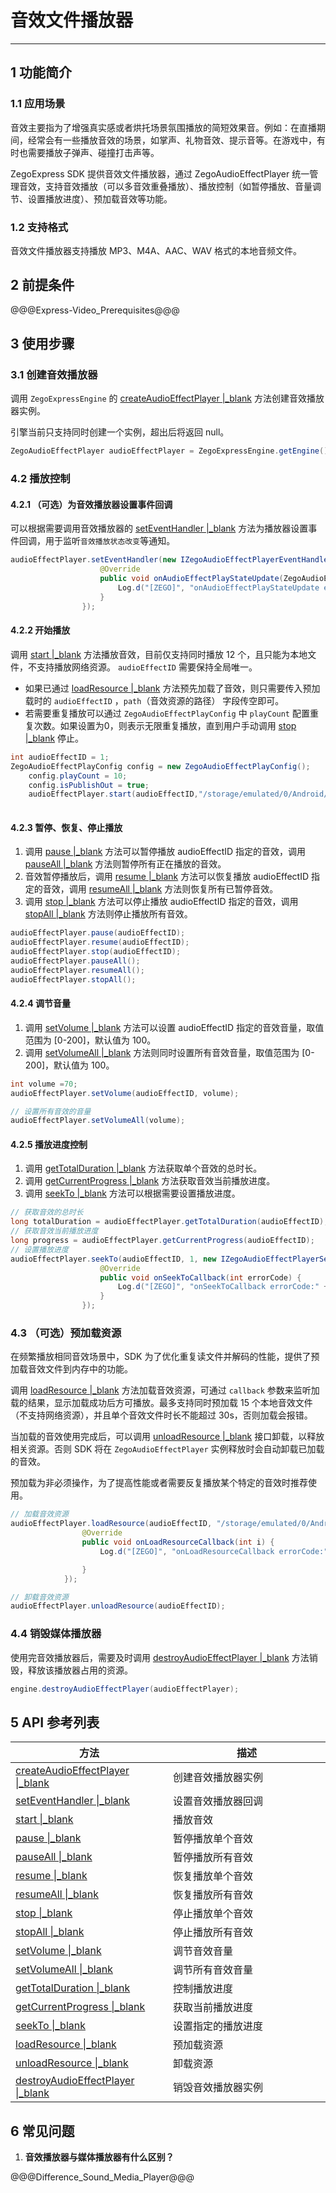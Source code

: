 <style>
table th:nth-of-type(1) { min-width: 120px; width: 50%; }
table th:nth-of-type(2) { min-width: 120px; width: 50%; }
table {width: 100%;}
</style>

# 音效文件播放器

- - -

## 1 功能简介

### 1.1 应用场景

音效主要指为了增强真实感或者烘托场景氛围播放的简短效果音。例如：在直播期间，经常会有一些播放音效的场景，如掌声、礼物音效、提示音等。在游戏中，有时也需要播放子弹声、碰撞打击声等。 

ZegoExpress SDK 提供音效文件播放器，通过 ZegoAudioEffectPlayer 统一管理音效，支持音效播放（可以多音效重叠播放）、播放控制（如暂停播放、音量调节、设置播放进度）、预加载音效等功能。

### 1.2 支持格式

音效文件播放器支持播放 MP3、M4A、AAC、WAV 格式的本地音频文件。

## 2 前提条件

@@@Express-Video_Prerequisites@@@

## 3 使用步骤

### 3.1 创建音效播放器

调用 `ZegoExpressEngine` 的 [createAudioEffectPlayer \|_blank](/zh/api?doc=Express_Video_SDK_API~Java_linux~class~im-zego-zegoexpress-zego-express-engine#create-audio-effect-player) 方法创建音效播放器实例。

<div class="mk-warning">

引擎当前只支持同时创建一个实例，超出后将返回 null。  
</div>

```java
ZegoAudioEffectPlayer audioEffectPlayer = ZegoExpressEngine.getEngine().createAudioEffectPlayer();
```

### 4.2 播放控制

#### 4.2.1 （可选）为音效播放器设置事件回调

可以根据需要调用音效播放器的 [setEventHandler \|_blank](/zh/api?doc=Express_Video_SDK_API~Java_linux~class~im-zego-zegoexpress-zego-audio-effect-player#set-event-handler) 方法为播放器设置事件回调，用于监听`音效播放状态改变`等通知。

```java
audioEffectPlayer.setEventHandler(new IZegoAudioEffectPlayerEventHandler() {
                    @Override
                    public void onAudioEffectPlayStateUpdate(ZegoAudioEffectPlayer audioEffectPlayer, int audioEffectID, ZegoAudioEffectPlayState state, int errorCode) {
                        Log.d("[ZEGO]", "onAudioEffectPlayStateUpdate errorCode:" + errorCode + "  audioEffectID:" + audioEffectID + "  state:" + state);
                    }
                });
```

#### 4.2.2 开始播放

调用 [start \|_blank](/zh/api?doc=Express_Video_SDK_API~Java_linux~class~im-zego-zegoexpress-zego-audio-effect-player#start) 方法播放音效，目前仅支持同时播放 12 个，且只能为本地文件，不支持播放网络资源。 `audioEffectID` 需要保持全局唯一。

* 如果已通过 [loadResource \|_blank](/zh/api?doc=Express_Video_SDK_API~Java_linux~class~im-zego-zegoexpress-zego-audio-effect-player#load-resource) 方法预先加载了音效，则只需要传入预加载时的 `audioEffectID` ，`path`（音效资源的路径） 字段传空即可。
* 若需要重复播放可以通过 `ZegoAudioEffectPlayConfig` 中 `playCount` 配置重复次数。如果设置为0，则表示无限重复播放，直到用户手动调用 [stop \|_blank](/zh/api?doc=Express_Video_SDK_API~Java_linux~class~im-zego-zegoexpress-zego-audio-effect-player#stop) 停止。

```java
int audioEffectID = 1;
ZegoAudioEffectPlayConfig config = new ZegoAudioEffectPlayConfig();
    config.playCount = 10;
    config.isPublishOut = true;
    audioEffectPlayer.start(audioEffectID,"/storage/emulated/0/Android/data/im.zego.express.example.video/files/3-s.mp3",config);
    
```

#### 4.2.3 暂停、恢复、停止播放

1. 调用 [pause \|_blank](/zh/api?doc=Express_Video_SDK_API~Java_linux~class~im-zego-zegoexpress-zego-audio-effect-player#pause) 方法可以暂停播放 audioEffectID 指定的音效，调用 [pauseAll \|_blank](/zh/api?doc=Express_Video_SDK_API~Java_linux~class~im-zego-zegoexpress-zego-audio-effect-player#pause-all) 方法则暂停所有正在播放的音效。
2. 音效暂停播放后，调用 [resume \|_blank](/zh/api?doc=Express_Video_SDK_API~Java_linux~class~im-zego-zegoexpress-zego-audio-effect-player#resume) 方法可以恢复播放 audioEffectID 指定的音效，调用 [resumeAll \|_blank](/zh/api?doc=Express_Video_SDK_API~Java_linux~class~im-zego-zegoexpress-zego-audio-effect-player#resume-all) 方法则恢复所有已暂停音效。
3. 调用 [stop \|_blank](/zh/api?doc=Express_Video_SDK_API~Java_linux~class~im-zego-zegoexpress-zego-audio-effect-player#stop) 方法可以停止播放 audioEffectID 指定的音效，调用 [stopAll \|_blank](/zh/api?doc=Express_Video_SDK_API~Java_linux~class~im-zego-zegoexpress-zego-audio-effect-player#stop-all) 方法则停止播放所有音效。

```java
audioEffectPlayer.pause(audioEffectID);
audioEffectPlayer.resume(audioEffectID);
audioEffectPlayer.stop(audioEffectID);
audioEffectPlayer.pauseAll();
audioEffectPlayer.resumeAll();
audioEffectPlayer.stopAll();
```

#### 4.2.4 调节音量

1. 调用 [setVolume \|_blank](/zh/api?doc=Express_Video_SDK_API~Java_linux~class~im-zego-zegoexpress-zego-audio-effect-player#set-volume) 方法可以设置 audioEffectID 指定的音效音量，取值范围为 [0-200]，默认值为 100。
2. 调用 [setVolumeAll \|_blank](/zh/api?doc=Express_Video_SDK_API~Java_linux~class~im-zego-zegoexpress-zego-audio-effect-player#set-volume-all) 方法则同时设置所有音效音量，取值范围为 [0-200]，默认值为 100。

```java
int volume =70;
audioEffectPlayer.setVolume(audioEffectID, volume);

// 设置所有音效的音量
audioEffectPlayer.setVolumeAll(volume);
```

#### 4.2.5 播放进度控制

1. 调用 [getTotalDuration \|_blank](/zh/api?doc=Express_Video_SDK_API~Java_linux~class~im-zego-zegoexpress-zego-audio-effect-player#get-total-duration) 方法获取单个音效的总时长。
2. 调用 [getCurrentProgress \|_blank](/zh/api?doc=Express_Video_SDK_API~Java_linux~class~im-zego-zegoexpress-zego-audio-effect-player#get-current-progress) 方法获取音效当前播放进度。
3. 调用 [seekTo \|_blank](/zh/api?doc=Express_Video_SDK_API~Java_linux~class~im-zego-zegoexpress-zego-audio-effect-player#seek-to) 方法可以根据需要设置播放进度。

```java
// 获取音效的总时长
long totalDuration = audioEffectPlayer.getTotalDuration(audioEffectID);
// 获取音效当前播放进度
long progress = audioEffectPlayer.getCurrentProgress(audioEffectID);
// 设置播放进度
audioEffectPlayer.seekTo(audioEffectID, 1, new IZegoAudioEffectPlayerSeekToCallback() {
                    @Override
                    public void onSeekToCallback(int errorCode) {
                        Log.d("[ZEGO]", "onSeekToCallback errorCode:" + errorCode);
                    }
                });
```

### 4.3 （可选）预加载资源

在频繁播放相同音效场景中，SDK 为了优化重复读文件并解码的性能，提供了预加载音效文件到内存中的功能。

调用  [loadResource \|_blank](/zh/api?doc=Express_Video_SDK_API~Java_linux~class~im-zego-zegoexpress-zego-audio-effect-player#load-resource) 方法加载音效资源，可通过 `callback` 参数来监听加载的结果，显示加载成功后方可播放。最多支持同时预加载 15 个本地音效文件（不支持网络资源），并且单个音效文件时长不能超过 30s，否则加载会报错。

当加载的音效使用完成后，可以调用 [unloadResource \|_blank](/zh/api?doc=Express_Video_SDK_API~Java_linux~class~im-zego-zegoexpress-zego-audio-effect-player#unload-resource) 接口卸载，以释放相关资源。否则 SDK 将在 `ZegoAudioEffectPlayer` 实例释放时会自动卸载已加载的音效。


<div class="mk-hint">

预加载为非必须操作，为了提高性能或者需要反复播放某个特定的音效时推荐使用。   
</div>


```java
// 加载音效资源
audioEffectPlayer.loadResource(audioEffectID, "/storage/emulated/0/Android/data/im.zego.express.example.video/files/3-s.mp3", new IZegoAudioEffectPlayerLoadResourceCallback() {
                @Override
                public void onLoadResourceCallback(int i) {
                    Log.d("[ZEGO]", "onLoadResourceCallback errorCode:" + i );                    

                }
            });

// 卸载音效资源
audioEffectPlayer.unloadResource(audioEffectID);
```

### 4.4 销毁媒体播放器

使用完音效播放器后，需要及时调用 [destroyAudioEffectPlayer \|_blank](/zh/api?doc=Express_Video_SDK_API~Java_linux~class~im-zego-zegoexpress-zego-express-engine#destroy-audio-effect-player) 方法销毁，释放该播放器占用的资源。

```java
engine.destroyAudioEffectPlayer(audioEffectPlayer);
```

## 5 API 参考列表

| 方法 | 描述 |
|-------|--------|
| [createAudioEffectPlayer \|_blank](/zh/api?doc=Express_Video_SDK_API~Java_linux~class~im-zego-zegoexpress-zego-express-engine#create-audio-effect-player) | 创建音效播放器实例 |
| [setEventHandler \|_blank](/zh/api?doc=Express_Video_SDK_API~Java_linux~class~im-zego-zegoexpress-zego-audio-effect-player#set-event-handler) | 设置音效播放器回调 |
| [start \|_blank](/zh/api?doc=Express_Video_SDK_API~Java_linux~class~im-zego-zegoexpress-zego-audio-effect-player#start) | 播放音效 |
| [pause \|_blank](/zh/api?doc=Express_Video_SDK_API~Java_linux~class~im-zego-zegoexpress-zego-audio-effect-player#pause) | 暂停播放单个音效 |
| [pauseAll \|_blank](/zh/api?doc=Express_Video_SDK_API~Java_linux~class~im-zego-zegoexpress-zego-audio-effect-player#pause-all) | 暂停播放所有音效 |
| [resume \|_blank](/zh/api?doc=Express_Video_SDK_API~Java_linux~class~im-zego-zegoexpress-zego-audio-effect-player#resume) | 恢复播放单个音效 |
| [resumeAll \|_blank](/zh/api?doc=Express_Video_SDK_API~Java_linux~class~im-zego-zegoexpress-zego-audio-effect-player#resume-all) | 恢复播放所有音效 |
| [stop \|_blank](/zh/api?doc=Express_Video_SDK_API~Java_linux~class~im-zego-zegoexpress-zego-audio-effect-player#stop)  | 停止播放单个音效 |
| [stopAll \|_blank](/zh/api?doc=Express_Video_SDK_API~Java_linux~class~im-zego-zegoexpress-zego-audio-effect-player#stop-all) | 停止播放所有音效 |
| [setVolume \|_blank](/zh/api?doc=Express_Video_SDK_API~Java_linux~class~im-zego-zegoexpress-zego-audio-effect-player#set-volume) | 调节音效音量 |
| [setVolumeAll \|_blank](/zh/api?doc=Express_Video_SDK_API~Java_linux~class~im-zego-zegoexpress-zego-audio-effect-player#set-volume-all) | 调节所有音效音量 |
| [getTotalDuration \|_blank](/zh/api?doc=Express_Video_SDK_API~Java_linux~class~im-zego-zegoexpress-zego-audio-effect-player#get-total-duration) | 控制播放进度 |
| [getCurrentProgress \|_blank](/zh/api?doc=Express_Video_SDK_API~Java_linux~class~im-zego-zegoexpress-zego-audio-effect-player#get-current-progress) | 获取当前播放进度 |
| [seekTo \|_blank](/zh/api?doc=Express_Video_SDK_API~Java_linux~class~im-zego-zegoexpress-zego-audio-effect-player#seek-to) | 设置指定的播放进度|
| [loadResource \|_blank](/zh/api?doc=Express_Video_SDK_API~Java_linux~class~im-zego-zegoexpress-zego-audio-effect-player#load-resource) | 预加载资源 |
| [unloadResource \|_blank](/zh/api?doc=Express_Video_SDK_API~Java_linux~class~im-zego-zegoexpress-zego-audio-effect-player#unload-resource) | 卸载资源 |
| [destroyAudioEffectPlayer \|_blank](/zh/api?doc=Express_Video_SDK_API~Java_linux~class~im-zego-zegoexpress-zego-express-engine#destroy-audio-effect-player)| 销毁音效播放器实例 |

## 6 常见问题

1. **音效播放器与媒体播放器有什么区别？**

@@@Difference_Sound_Media_Player@@@
